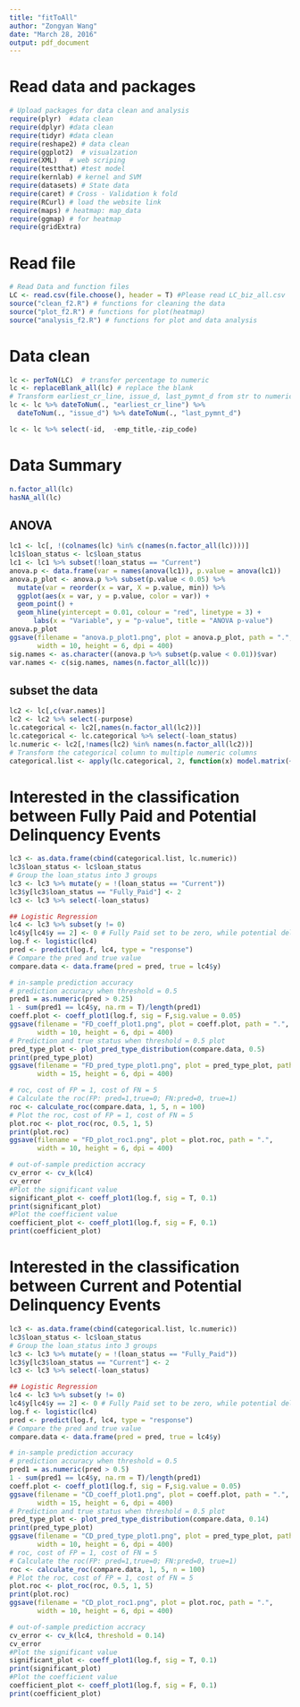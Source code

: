 ```yaml
---
title: "fitToAll"
author: "Zongyan Wang"
date: "March 28, 2016"
output: pdf_document
---
```

# Read data and packages
```r
# Upload packages for data clean and analysis
require(plyr)  #data clean
require(dplyr) #data clean
require(tidyr) #data clean
require(reshape2) # data clean
require(ggplot2)  # visualzation
require(XML)   # web scriping
require(testthat) #test model
require(kernlab) # kernel and SVM
require(datasets) # State data
require(caret) # Cross - Validation k fold
require(RCurl) # load the website link
require(maps) # heatmap: map_data
require(ggmap) # for heatmap
require(gridExtra)

```
# Read file
```r
# Read Data and function files
LC <- read.csv(file.choose(), header = T) #Please read LC_biz_all.csv
source("clean_f2.R") # functions for cleaning the data
source("plot_f2.R") # functions for plot(heatmap)
source("analysis_f2.R") # functions for plot and data analysis
```

# Data clean
```r
lc <- perToN(LC)  # transfer percentage to numeric
lc <- replaceBlank_all(lc) # replace the blank
# Transform earliest_cr_line, issue_d, last_pymnt_d from str to numeric
lc <- lc %>% dateToNum(., "earliest_cr_line") %>%
  dateToNum(., "issue_d") %>% dateToNum(., "last_pymnt_d")  

lc <- lc %>% select(-id,  -emp_title,-zip_code)
```
# Data Summary
```r
n.factor_all(lc)
hasNA_all(lc)
```
## ANOVA
```r
lc1 <- lc[, !(colnames(lc) %in% c(names(n.factor_all(lc))))]
lc1$loan_status <- lc$loan_status
lc1 <- lc1 %>% subset(!loan_status == "Current")
anova.p <- data.frame(var = names(anova(lc1)), p.value = anova(lc1)) 
anova.p_plot <- anova.p %>% subset(p.value < 0.05) %>%
  mutate(var = reorder(x = var, X = p.value, min)) %>%
  ggplot(aes(x = var, y = p.value, color = var)) +
  geom_point() +
  geom_hline(yintercept = 0.01, colour = "red", linetype = 3) +
      labs(x = "Variable", y = "p-value", title = "ANOVA p-value")
anova.p_plot
ggsave(filename = "anova.p_plot1.png", plot = anova.p_plot, path = ".",  
       width = 10, height = 6, dpi = 400)
sig.names <- as.character((anova.p %>% subset(p.value < 0.01))$var)
var.names <- c(sig.names, names(n.factor_all(lc)))
```
## subset the data
```r
lc2 <- lc[,c(var.names)] 
lc2 <- lc2 %>% select(-purpose)
lc.categorical <- lc2[,names(n.factor_all(lc2))]
lc.categorical <- lc.categorical %>% select(-loan_status)
lc.numeric <- lc2[,!names(lc2) %in% names(n.factor_all(lc2))]
# Transform the categorical column to multiple numeric columns
categorical.list <- apply(lc.categorical, 2, function(x) model.matrix(~ x + 0))

```
# Interested in the classification between Fully Paid and Potential Delinquency Events
```r
lc3 <- as.data.frame(cbind(categorical.list, lc.numeric))
lc3$loan_status <- lc$loan_status
# Group the loan_status into 3 groups
lc3 <- lc3 %>% mutate(y = !(loan_status == "Current"))
lc3$y[lc3$loan_status == "Fully_Paid"] <- 2
lc3 <- lc3 %>% select(-loan_status)

## Logistic Regression
lc4 <- lc3 %>% subset(y != 0)
lc4$y[lc4$y == 2] <- 0 # Fully Paid set to be zero, while potential delinquency events set to be 1
log.f <- logistic(lc4)
pred <- predict(log.f, lc4, type = "response")
# Compare the pred and true value
compare.data <- data.frame(pred = pred, true = lc4$y)

# in-sample prediction accuracy
# prediction accuracy when threshold = 0.5
pred1 = as.numeric(pred > 0.25)
1 - sum(pred1 == lc4$y, na.rm = T)/length(pred1)
coeff.plot <- coeff_plot1(log.f, sig = F,sig.value = 0.05)
ggsave(filename = "FD_coeff_plot1.png", plot = coeff.plot, path = ".",  
       width = 10, height = 6, dpi = 400)
# Prediction and true status when threshold = 0.5 plot
pred_type_plot <- plot_pred_type_distribution(compare.data, 0.5)
print(pred_type_plot)
ggsave(filename = "FD_pred_type_plot1.png", plot = pred_type_plot, path = ".",  
       width = 15, height = 6, dpi = 400)

# roc, cost of FP = 1, cost of FN = 5 
# Calculate the roc(FP: pred=1,true=0; FN:pred=0, true=1)
roc <- calculate_roc(compare.data, 1, 5, n = 100)
# Plot the roc, cost of FP = 1, cost of FN = 5 
plot.roc <- plot_roc(roc, 0.5, 1, 5)
print(plot.roc)
ggsave(filename = "FD_plot_roc1.png", plot = plot.roc, path = ".",  
       width = 10, height = 6, dpi = 400)

# out-of-sample prediction accracy
cv_error <- cv_k(lc4)
cv_error
#Plot the significant value
significant_plot <- coeff_plot1(log.f, sig = T, 0.1)
print(significant_plot)
#Plot the coefficient value
coefficient_plot <- coeff_plot1(log.f, sig = F, 0.1)
print(coefficient_plot)
```
# Interested in the classification between Current and Potential Delinquency Events
```r
lc3 <- as.data.frame(cbind(categorical.list, lc.numeric))
lc3$loan_status <- lc$loan_status
# Group the loan_status into 3 groups
lc3 <- lc3 %>% mutate(y = !(loan_status == "Fully_Paid"))
lc3$y[lc3$loan_status == "Current"] <- 2
lc3 <- lc3 %>% select(-loan_status)

## Logistic Regression
lc4 <- lc3 %>% subset(y != 0)
lc4$y[lc4$y == 2] <- 0 # Fully Paid set to be zero, while potential delinquency events set to be 1
log.f <- logistic(lc4)
pred <- predict(log.f, lc4, type = "response")
# Compare the pred and true value
compare.data <- data.frame(pred = pred, true = lc4$y)

# in-sample prediction accuracy
# prediction accuracy when threshold = 0.5
pred1 = as.numeric(pred > 0.5)
1 - sum(pred1 == lc4$y, na.rm = T)/length(pred1)
coeff.plot <- coeff_plot1(log.f, sig = F,sig.value = 0.05)
ggsave(filename = "CD_coeff_plot1.png", plot = coeff.plot, path = ".",  
       width = 15, height = 6, dpi = 400)
# Prediction and true status when threshold = 0.5 plot
pred_type_plot <- plot_pred_type_distribution(compare.data, 0.14)
print(pred_type_plot)
ggsave(filename = "CD_pred_type_plot1.png", plot = pred_type_plot, path = ".",  
       width = 10, height = 6, dpi = 400)
# roc, cost of FP = 1, cost of FN = 5 
# Calculate the roc(FP: pred=1,true=0; FN:pred=0, true=1)
roc <- calculate_roc(compare.data, 1, 5, n = 100)
# Plot the roc, cost of FP = 1, cost of FN = 5 
plot.roc <- plot_roc(roc, 0.5, 1, 5)
print(plot.roc)
ggsave(filename = "CD_plot_roc1.png", plot = plot.roc, path = ".",  
       width = 10, height = 6, dpi = 400)

# out-of-sample prediction accracy
cv_error <- cv_k(lc4, threshold = 0.14)
cv_error
#Plot the significant value
significant_plot <- coeff_plot1(log.f, sig = T, 0.1)
print(significant_plot)
#Plot the coefficient value
coefficient_plot <- coeff_plot1(log.f, sig = F, 0.1)
print(coefficient_plot)

```